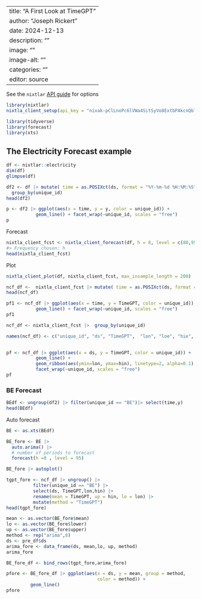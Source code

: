 
---
title: "A First Look at TimeGPT"
author: "Joseph Rickert"
date: 2024-12-13
description: ""
image: ""
image-alt: ""
categories: ""
editor: source
---


See the `nixtlar` [API guide](https://cran.r-project.org/web/packages/nixtlar/vignettes/get-started.html) for options


```r
library(nixtlar)
nixtla_client_setup(api_key = "nixak-pClLnoPc6lVWa4SitSyVo8ExtbPAkcnQblW6n3LiFW4QEqe3PT8bC9WlqLJNgpfzPHvNrEB92x5rJKqV")
```



```r
library(tidyverse)
library(forecast)
library(xts)
```

## The Electricity Forecast example

```r
df <- nixtlar::electricity
dim(df)
glimpse(df)

```


```r
df2 <- df |> mutate( time = as.POSIXct(ds, format = "%Y-%m-%d %H:%M:%S")) |> 
  group_by(unique_id)
head(df2)
```




```r
p <- df2 |> ggplot(aes(x = time, y = y, color = unique_id)) +
           geom_line() + facet_wrap(~unique_id, scales = "free")
p
```

Forecast

```r
nixtla_client_fcst <- nixtla_client_forecast(df, h = 8, level = c(80,95))
#> Frequency chosen: h
head(nixtla_client_fcst)
```

Plot

```r
nixtla_client_plot(df, nixtla_client_fcst, max_insample_length = 200)
```


```r
ncf_df <-  nixtla_client_fcst |> mutate( time = as.POSIXct(ds, format = "%Y-%m-%d %H:%M:%S")) |> group_by(unique_id)
head(ncf_df)

```


```r
pf1 <- ncf_df |> ggplot(aes(x = time, y = TimeGPT, color = unique_id)) +
           geom_line() + facet_wrap(~unique_id, scales = "free")
pf1
```




```r

ncf_df <- nixtla_client_fcst |>  group_by(unique_id)

names(ncf_df) <- c("unique_id", "ds", "TimeGPT",  "lon", "loe", "hie", "hin")
  
```

```r
pf <- ncf_df |> ggplot(aes(x = ds, y = TimeGPT, color = unique_id)) +
           geom_line() +
           geom_ribbon(aes(ymin=lon, ymax=hin), linetype=2, alpha=0.1) +
           facet_wrap(~unique_id, scales = "free") 
pf
```



### BE Forecast



```r

BEdf <- ungroup(df2) |> filter(unique_id == "BE")|> select(time,y)
head(BEdf)

```

Auto forecast

```r
BE <- as.xts(BEdf)

BE_fore <- BE |> 
  auto.arima() |>
  # number of periods to forecast
  forecast(h =8 , level = 95)

```

```r
BE_fore |> autoplot()


```



```r
tgpt_fore <- ncf_df |> ungroup() |> 
          filter(unique_id == "BE") |> 
          select(ds, TimeGPT,lon,hin) |>
          rename(mean = TimeGPT, up = hin, lo = lon) |>
          mutate(method = "TimeGPT")
head(tgpt_fore)
```

```r
mean <- as.vector(BE_fore$mean)
lo <- as.vector(BE_fore$lower)
up <- as.vector(BE_fore$upper)
method <- rep("arima",8)
ds <- pre_df$ds
arima_fore <- data_frame(ds, mean,lo, up, method)
arima_fore
```

```r
BE_fore_df <- bind_rows(tgpt_fore,arima_fore)
```



```r
pfore <- BE_fore_df |> ggplot(aes(x = ds, y = mean, group = method,
                                  color = method)) +
         geom_line()
pfore
```

